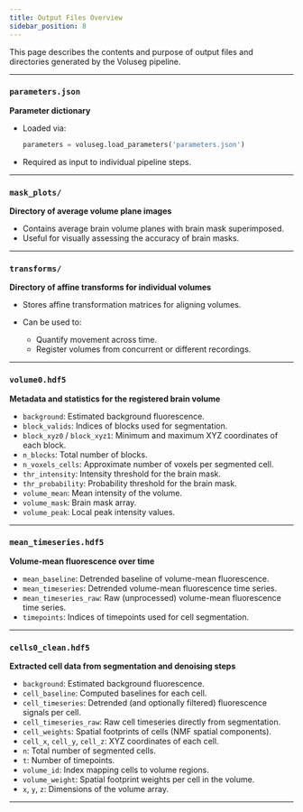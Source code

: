 ```yaml
---
title: Output Files Overview
sidebar_position: 8
---
```


This page describes the contents and purpose of output files and directories generated by the Voluseg pipeline.

---

### `parameters.json`

**Parameter dictionary**

* Loaded via:

  ```python
  parameters = voluseg.load_parameters('parameters.json')
  ```

* Required as input to individual pipeline steps.

---

### `mask_plots/`

**Directory of average volume plane images**

* Contains average brain volume planes with brain mask superimposed.
* Useful for visually assessing the accuracy of brain masks.

---

### `transforms/`

**Directory of affine transforms for individual volumes**

* Stores affine transformation matrices for aligning volumes.
* Can be used to:

  * Quantify movement across time.
  * Register volumes from concurrent or different recordings.

---

### `volume0.hdf5`

**Metadata and statistics for the registered brain volume**

* `background`: Estimated background fluorescence.
* `block_valids`: Indices of blocks used for segmentation.
* `block_xyz0` / `block_xyz1`: Minimum and maximum XYZ coordinates of each block.
* `n_blocks`: Total number of blocks.
* `n_voxels_cells`: Approximate number of voxels per segmented cell.
* `thr_intensity`: Intensity threshold for the brain mask.
* `thr_probability`: Probability threshold for the brain mask.
* `volume_mean`: Mean intensity of the volume.
* `volume_mask`: Brain mask array.
* `volume_peak`: Local peak intensity values.

---

### `mean_timeseries.hdf5`

**Volume-mean fluorescence over time**

* `mean_baseline`: Detrended baseline of volume-mean fluorescence.
* `mean_timeseries`: Detrended volume-mean fluorescence time series.
* `mean_timeseries_raw`: Raw (unprocessed) volume-mean fluorescence time series.
* `timepoints`: Indices of timepoints used for cell segmentation.

---

### `cells0_clean.hdf5`

**Extracted cell data from segmentation and denoising steps**

* `background`: Estimated background fluorescence.
* `cell_baseline`: Computed baselines for each cell.
* `cell_timeseries`: Detrended (and optionally filtered) fluorescence signals per cell.
* `cell_timeseries_raw`: Raw cell timeseries directly from segmentation.
* `cell_weights`: Spatial footprints of cells (NMF spatial components).
* `cell_x`, `cell_y`, `cell_z`: XYZ coordinates of each cell.
* `n`: Total number of segmented cells.
* `t`: Number of timepoints.
* `volume_id`: Index mapping cells to volume regions.
* `volume_weight`: Spatial footprint weights per cell in the volume.
* `x`, `y`, `z`: Dimensions of the volume array.

---

